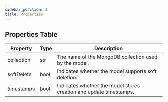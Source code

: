 ```yaml
---
sidebar_position: 1
title: Properties
---
```



## Properties Table

| Property   | Type | Description                                                        |
| ---------- | ---- | ------------------------------------------------------------------ |
| collection | str  | The name of the MongoDB collection used by the model.              |
| softDelete | bool | Indicates whether the model supports soft deletion.                |
| timestamps | bool | Indicates whether the model stores creation and update timestamps. |

<Sponsor />
